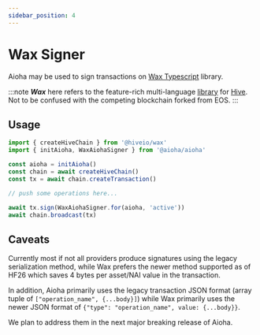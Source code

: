```yaml
---
sidebar_position: 4
---
```


# Wax Signer

Aioha may be used to sign transactions on [Wax Typescript](https://gitlab.syncad.com/hive/wax/-/tree/develop/ts?ref_type=heads) library.

:::note
***Wax*** here refers to the feature-rich multi-language [library](https://gitlab.syncad.com/hive/wax) for [Hive](https://hive.io). Not to be confused with the competing blockchain forked from EOS.
:::

## Usage

```js
import { createHiveChain } from '@hiveio/wax'
import { initAioha, WaxAiohaSigner } from '@aioha/aioha'

const aioha = initAioha()
const chain = await createHiveChain()
const tx = await chain.createTransaction()

// push some operations here...

await tx.sign(WaxAiohaSigner.for(aioha, 'active'))
await chain.broadcast(tx)
```

## Caveats

Currently most if not all providers produce signatures using the legacy serialization method, while Wax prefers the newer method supported as of HF26 which saves 4 bytes per asset/NAI value in the transaction.

In addition, Aioha primarily uses the legacy transaction JSON format (array tuple of `["operation_name", {...body}]`) while Wax primarily uses the newer JSON format of `{"type": "operation_name", value: {...body}}`.

We plan to address them in the next major breaking release of Aioha.
